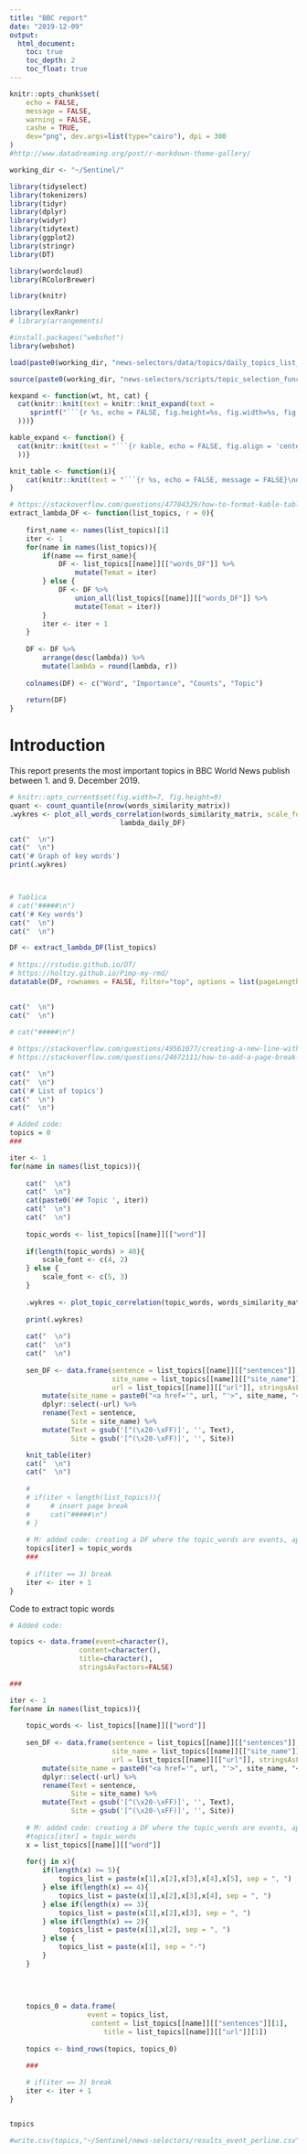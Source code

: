 ```yaml
---
title: "BBC report"
date: "2019-12-09"
output:
  html_document:
    toc: true
    toc_depth: 2
    toc_float: true
---
```


```r
knitr::opts_chunk$set(
	echo = FALSE,
	message = FALSE,
	warning = FALSE,
	cashe = TRUE,
	dev="png", dev.args=list(type="cairo"), dpi = 300
)
#http://www.datadreaming.org/post/r-markdown-theme-gallery/ 
```

```r
working_dir <- "~/Sentinel/"

library(tidyselect)
library(tokenizers)
library(tidyr)
library(dplyr)
library(widyr)
library(tidytext)
library(ggplot2)
library(stringr)
library(DT)

library(wordcloud)
library(RColorBrewer)

library(knitr)

library(lexRankr)
# library(arrangements)

#install.packages("webshot")
library(webshot)

load(paste0(working_dir, "news-selectors/data/topics/daily_topics_list_en.RData"))

source(paste0(working_dir, "news-selectors/scripts/topic_selection_functions.R"), encoding = "UTF8")

kexpand <- function(wt, ht, cat) {
  cat(knitr::knit(text = knitr::knit_expand(text = 
     sprintf("```{r %s, echo = FALSE, fig.height=%s, fig.width=%s, fig.align = 'center'}\nprint(.wykres)\n```", cat, ht, wt)
  )))}

kable_expand <- function() {
  cat(knitr::knit(text = "```{r kable, echo = FALSE, fig.align = 'center'}\nkable(DF, digits = 0, position = 'c')\n```", quiet = T
  ))}

knit_table <- function(i){
    cat(knitr::knit(text = "```{r %s, echo = FALSE, message = FALSE}\ndatatable(sen_DF, rownames = FALSE, options = list(pageLength = 10, scrollX=T), escape = F)\n```", i, quiet = T))
}

# https://stackoverflow.com/questions/47704329/how-to-format-kable-table-when-knit-from-rmd-to-word-with-bookdown
extract_lambda_DF <- function(list_topics, r = 0){
    
    first_name <- names(list_topics)[1]
    iter <- 1
    for(name in names(list_topics)){
        if(name == first_name){
            DF <- list_topics[[name]][["words_DF"]] %>%
                mutate(Temat = iter)
        } else {
            DF <- DF %>%
                union_all(list_topics[[name]][["words_DF"]] %>%
                mutate(Temat = iter))
        }
        iter <- iter + 1
    }
    
    DF <- DF %>%
        arrange(desc(lambda)) %>%
        mutate(lambda = round(lambda, r))
    
    colnames(DF) <- c("Word", "Importance", "Counts", "Topic")
    
    return(DF)
}

```

# Introduction
This report presents the most important topics in BBC World News publish between 1. and 9. December 2019.


```r
# knitr::opts_current$set(fig.width=7, fig.height=9) 
quant <- count_quantile(nrow(words_similarity_matrix))
.wykres <- plot_all_words_correlation(words_similarity_matrix, scale_font = c(14, 10), class_num = 6, min_association = 0.6,
                           lambda_daily_DF)

cat("  \n") 
cat("  \n") 
cat('# Graph of key words')
print(.wykres)




```

```r
# Tablica
# cat("#####\n")
cat('# Key words')
cat("  \n") 
cat("  \n") 

DF <- extract_lambda_DF(list_topics)
    
# https://rstudio.github.io/DT/
# https://holtzy.github.io/Pimp-my-rmd/
datatable(DF, rownames = FALSE, filter="top", options = list(pageLength = 10, scrollX=T))
    

cat("  \n") 
cat("  \n") 
    
# cat("#####\n")

```

```r
# https://stackoverflow.com/questions/49561077/creating-a-new-line-within-an-rmarkdown-chunk
# https://stackoverflow.com/questions/24672111/how-to-add-a-page-break-in-word-document-generated-by-rstudio-markdown

cat("  \n") 
cat("  \n") 
cat('# List of topics')
cat("  \n")
cat("  \n")  

# Added code:
topics = 0
###

iter <- 1
for(name in names(list_topics)){
    
    cat("  \n") 
    cat("  \n") 
    cat(paste0('## Topic ', iter))
    cat("  \n") 
    cat("  \n") 
    
    topic_words <- list_topics[[name]][["word"]]
    
    if(length(topic_words) > 40){
        scale_font <- c(4, 2)
    } else {
        scale_font <- c(5, 3)
    }
    
    .wykres <- plot_topic_correlation(topic_words, words_similarity_matrix, scale_font = scale_font, class_num = 6, min_association = 0.5, lambda_daily_DF)
    
    print(.wykres)
    
    cat("  \n") 
    cat("  \n") 
    cat("  \n")
    
    sen_DF <- data.frame(sentence = list_topics[[name]][["sentences"]],
                         site_name = list_topics[[name]][["site_name"]],
                         url = list_topics[[name]][["url"]], stringsAsFactors = F) %>%
        mutate(site_name = paste0("<a href='", url, "'>", site_name, "</a>")) %>%
        dplyr::select(-url) %>%
        rename(Text = sentence,
               Site = site_name) %>%
        mutate(Text = gsub('[^(\x20-\xFF)]', '', Text),
               Site = gsub('[^(\x20-\xFF)]', '', Site))

    knit_table(iter)
    cat("  \n")
    cat("  \n")
    
    # 
    # if(iter < length(list_topics)){
    #     # insert page break
    #     cat("#####\n")
    # }
    
    # M: added code: creating a DF where the topic_words are events, append content, title etc
    topics[iter] = topic_words
    ###
    
    # if(iter == 3) break
    iter <- iter + 1
}
```

Code to extract topic words
```r

# Added code:

topics <- data.frame(event=character(),
                 content=character(), 
                 title=character(), 
                 stringsAsFactors=FALSE)

###

iter <- 1
for(name in names(list_topics)){
    
    topic_words <- list_topics[[name]][["word"]]
    
    sen_DF <- data.frame(sentence = list_topics[[name]][["sentences"]],
                         site_name = list_topics[[name]][["site_name"]],
                         url = list_topics[[name]][["url"]], stringsAsFactors = F) %>%
        mutate(site_name = paste0("<a href='", url, "'>", site_name, "</a>")) %>%
        dplyr::select(-url) %>%
        rename(Text = sentence,
               Site = site_name) %>%
        mutate(Text = gsub('[^(\x20-\xFF)]', '', Text),
               Site = gsub('[^(\x20-\xFF)]', '', Site))
    
    # M: added code: creating a DF where the topic_words are events, append content, title etc
    #topics[iter] = topic_words
    x = list_topics[[name]][["word"]]
    
    for(j in x){
        if(length(x) >= 5){
            topics_list = paste(x[1],x[2],x[3],x[4],x[5], sep = ", ")
        } else if(length(x) == 4){
            topics_list = paste(x[1],x[2],x[3],x[4], sep = ", ")
        } else if(length(x) == 3){
            topics_list = paste(x[1],x[2],x[3], sep = ", ")
        } else if(length(x) == 2){
            topics_list = paste(x[1],x[2], sep = ", ")
        } else {
            topics_list = paste(x[1], sep = "-")
        }
    }
    
    
    
    
    topics_0 = data.frame(
                   event = topics_list, 
                    content = list_topics[[name]][["sentences"]][1],
                       title = list_topics[[name]][["url"]][1])
    
    topics <- bind_rows(topics, topics_0)

    ###
    
    # if(iter == 3) break
    iter <- iter + 1
}


topics

#write.csv(topics,"~/Sentinel/news-selectors/results_event_perline.csv", row.names = FALSE, fileEncoding="UTF-8")


```

